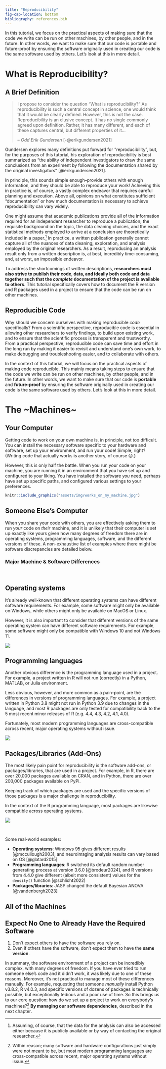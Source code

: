 ```yaml
---
title: "Reproducibility"
fig-cap-location: bottom
bibliography: references.bib
---
```


In this tutorial, we focus on the practical aspects of making sure that the code we write can be run on other machines, by other people, and in the future. In other words, we want to make sure that our code is portable and future-proof by ensuring the software originally used in creating our code is the same software used by others. Let’s look at this in more detail.

# What is Reproducibility?

## A Brief Definition

> I propose to consider the question "What is reproducibility?" As reproducibility is such a central concept in science, one would think that it would be clearly defined. However, this is not the case. Reproducibility is an elusive concept. It has no single commonly agreed upon definition. Rather, it has many different, and each of these captures central, but different properties of it...
>
> -- <cite>Odd Erik Gundersen</cite> [-@erikgundersen2021]

Gundersen explores many definitions put forward for "reproducibility", but, for the purposes of this tutorial, his exploration of reproducibility is best summarized as "the ability of independent investigators to draw the same conclusions from an experiment by following the documentation shared by the original investigators" [@erikgundersen2021].

In principle, this sounds simple enough--provide others with enough information, and they should be able to reproduce your work! Achieving this in practice is, of course, a vastly complex endeavor that requires careful planning and execution. Above all, opinions on what constitutes sufficient "documentation" or how much documentation is necessary to achieve reproducibility can vary widely.

One might assume that academic publications provide all of the information required for an independent researcher to reproduce a publication; the requisite background on the topic, the data cleaning choices, and the exact statistical methods employed to arrive at a conclusion are theoretically included in a paper.[^1] In practice, a written publication generally cannot capture all of the nuances of data cleaning, exploration, and analysis employed by the original researchers. As a result, reproducing an analysis result only from a written description is, at best, incredibly time-consuming, and, at worst, an impossible endeavor.

[^1]: Assuming, of course, that the data for the analysis can also be accessed either because it is publicly available or by way of contacting the original researcher.

To address the shortcomings of written descriptions, **researchers must also strive to publish their code, data, and ideally both code and data together such that the *complete* documentation of the project is available to others.** This tutorial specifically covers how to document the R version and R packages used in a project to ensure that the code can be run on other machines.

## Reproducible Code

Why should we concern ourselves with making reproducible *code* specifically? From a scientific perspective, reproducible code is essential in allowing other researchers to verify findings, to build upon existing work, and to ensure that the scientific process is transparent and trustworthy. From a practical perspective, reproducible code can save time and effort in the long run by making it easier to revisit and understand one's own work, to make debugging and troubleshooting easier, and to collaborate with others.

In the context of this tutorial, we will focus on the practical aspects of making code reproducible. This mainly means taking steps to ensure that the code we write can be run on other machines, by other people, and in the future. In other words, we want to make sure that our code is **portable** and **future-proof** by ensuring the software originally used in creating our code is the same software used by others. Let's look at this in more detail.

# The \~Machines\~

## Your Computer

Getting code to work on your own machine is, in principle, not too difficult. You can install the necessary software specific to your hardware and software, set up your environment, and run your code! Simple, right? (Writing code that actually works is another story, of course 😉.)

However, this is only half the battle. When you run your code on your machine, you are running it in an environment that you have set up and configured to your liking. You have installed the software *you* need, perhaps have set up specific paths, and configured various settings to your preferences.

::: center
```r
knitr::include_graphics("assets/img/works_on_my_machine.jpg")
```
:::

## Someone Else's Computer

When you share your code with others, you are effectively asking them to run *your* code on *their* machine, and it is unlikely that their computer is set up exactly like yours given how many degrees of freedom there are in operating systems, programming languages, software, and the different versions of these. A non-exhaustive list of examples where there might be software discrepancies are detailed below.

### Major Machine & Software Differences

<br>

:::::: panel-tabset
## Operating systems

It's already well-known that different operating systems can have different software requirements. For example, some software might only be available on Windows, while others might only be available on MacOS or Linux.

However, it is also important to consider that different versions of the same operating system can have different software requirements. For example, some software might only be compatible with Windows 10 and not Windows 11.

::: center
![](assets/img/mac_linux_windows.jpg)
:::

## Programming languages

Another obvious difference is the programming language used in a project. For example, a project written in R will not run (correctly) in a Python, MATLAB, or Julia environment.

Less obvious, however, and more common as a pain-point, are the differences in versions of programming languages. For example, a project written in Python 3.8 might not run in Python 3.9 due to changes in the language, and most R packages are only tested for compatibility back to the 5 most recent minor releases of R (e.g. 4.4, 4.3, 4.2, 4.1, 4.0).

Fortunately, most modern programming languages are cross-compatible across recent, major operating systems without issue.

::: center
![](assets/img/r_python_julia.jpg)
:::

## Packages/Libraries (Add-Ons)

The most likely pain point for reproducibility is the software add-ons, or packages/libraries, that are used in a project. For example, in R, there are over 20,000 packages available on CRAN, and in Python, there are over 200,000 packages available on PyPI.

Keeping track of which packages are used and the specific versions of those packages is a major challenge in reproducibility.

In the context of the R programming language, most packages are likewise compatible across operating systems.

::: center
![](assets/img/r_packages.png)
:::
::::::

<br>

Some real-world examples:

-   **Operating systems**: Windows 95 gives different results [@mccullough2003], and neuroimaging analysis results can vary based on OS [@glatard2015]
-   **Programming languages**: R switched its default random number generating process at version 3.6.0 [@brodeur2024], and R versions from 4.4.0 give different (albeit more consistent) values for the `density()` function [@schlicht2022]
-   **Packages/libraries**: JASP changed the default Bayesian ANOVA [@vandenbergh2023]

## All of the Machines

::: callout-important
## Expect No One to Already Have the Required Software

1.  Don't expect others to have the software you rely on.
2.  Even if others have the software, don't expect them to have the **same version**.
:::

In summary, the software environment of a project can be incredibly complex, with many degrees of freedom. If you have ever tried to run someone else's code and it didn't work, it was likely due to one of these reasons. Moreover, it's not practical to manage most of these differences manually. For example, requesting that someone *manually* install Python v3.8.2, R v4.0.3, and specific versions of dozens of packages is technically possible, but exceptionally tedious and a poor use of time. So this brings us to our core question: how do we set up a project to work on everybody's machines?[^2] **By managing our software dependencies**, described in the next chapter.

[^2]: Within reason; many software and hardware configurations just simply were not meant to be, but most modern programming languages are cross-compatible across recent, major operating systems without issue.

<!-- footnotes -->
